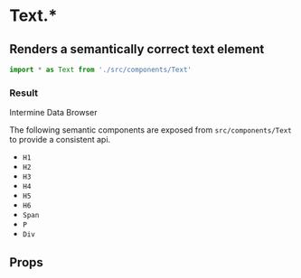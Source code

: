 
<Meta title="Components/Text" component={Text.Span} />

# Text.\*

## Renders a semantically correct text element

```js
import * as Text from './src/components/Text'
```

### Result

<Preview>
	<Story name="Text.*">
		<Text.Span fontSize="m3">Intermine Data Browser</Text.Span>
	</Story>
</Preview>

The following semantic components are exposed from `src/components/Text` to provide
a consistent api.

- `H1`
- `H2`
- `H3`
- `H4`
- `H5`
- `H6`
- `Span`
- `P`
- `Div`

## Props

<Props of={Text.Span} />
